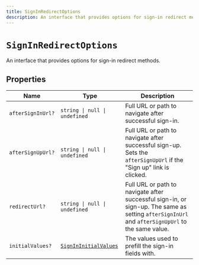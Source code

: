 ```yaml
---
title: SignInRedirectOptions
description: An interface that provides options for sign-in redirect methods.
---
```


# `SignInRedirectOptions`

An interface that provides options for sign-in redirect methods.

## Properties

| Name | Type | Description |
| --- | --- | --- |
| `afterSignInUrl?` | `string \| null \| undefined` | Full URL or path to navigate after successful sign-in. |
| `afterSignUpUrl?` | `string \| null \| undefined` | Full URL or path to navigate after successful sign-up. Sets the `afterSignUpUrl` if the "Sign up" link is clicked. |
| `redirectUrl?` | `string \| null \| undefined` | Full URL or path to navigate after successful sign-in, or sign-up. The same as setting `afterSignInUrl` and `afterSignUpUrl` to the same value. |
| `initialValues?` | [`SignInInitialValues`](/docs/references/javascript/types/sign-in-initial-values) | The values used to prefill the sign-in fields with. |